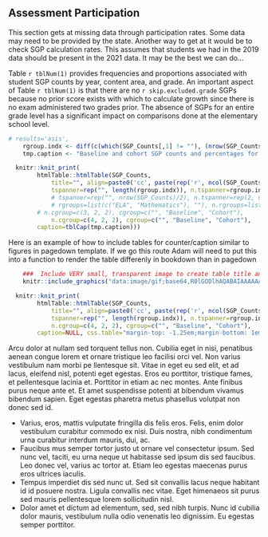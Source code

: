 ## Assessment Participation

This section gets at missing data through participation rates.  Some data may need
to be provided by the state.  Another way to get at it would be to check SGP
calculation rates.  This assumes that students we had in the 2019 data should be
present in the 2021 data.  It may be the best we can do...

Table `r tblNum(1)` provides frequencies and proportions associated with student
SGP counts by year, content area, and grade. An important aspect of Table `r tblNum(1)`
is that there are no `r skip.excluded.grade` SGPs because no prior score exists with
which to calculate growth since there is no exam administered two grades prior.
The absence of SGPs for an entire grade level has a significant impact on
comparisons done at the elementary school level.

```r
# results='asis',
	rgroup.indx <- diff(c(which(SGP_Counts[,1] != ""), (nrow(SGP_Counts)+1)))
	tmp.caption <- "Baseline and cohort SGP counts and percentages for 2019 and 2021 by content area and grade"

  knitr::knit_print(
		htmlTable::htmlTable(SGP_Counts,
			title="", align=paste0('cc', paste(rep('r', ncol(SGP_Counts)-2), collapse="")), # rnames = tmp.rnames,
			tspanner=rep("", length(rgroup.indx)), n.tspanner=rgroup.indx,
			# tspanner=rep("", nrow(SGP_Counts)/2), n.tspanner=rep(2, nrow(SGP_Counts)/2),
			# rgroups=list(c("ELA", "Mathematics"), ""), n.rgroups=list(nrow(SGP_Counts)/2, rep(2, nrow(SGP_Counts)/2)), # n.tspanner
	    # n.cgroup=c(3, 2, 2), cgroup=c("", "Baseline", "Cohort"),
			n.cgroup=c(4, 2, 2), cgroup=c("", "Baseline", "Cohort"),
	    caption=tblCap(tmp.caption)))
```

Here is an example of how to include tables for counter/caption similar to figures
in pagedown template.  If we go this route Adam will need to put this into a function
to render the table differenly in bookdown than in pagedown


```r

	###  Include VERY small, transparent image to create table title and
	knitr::include_graphics("data:image/gif;base64,R0lGODlhAQABAIAAAAAAAP///yH5BAEAAAAALAAAAAABAAEAAAIBRAA7", dpi=NA, error = FALSE)

  knitr::knit_print(
		htmlTable::htmlTable(SGP_Counts,
			title="", align=paste0('cc', paste(rep('r', ncol(SGP_Counts)-2), collapse="")),
			tspanner=rep("", length(rgroup.indx)), n.tspanner=rgroup.indx,
			n.cgroup=c(4, 2, 2), cgroup=c("", "Baseline", "Cohort"),
	    caption=NULL, css.table="margin-top: -1.25em;margin-bottom: 1em;min-width: 75%;"))
```

Arcu dolor at nullam sed torquent tellus non. Cubilia eget in nisi, penatibus aenean
congue lorem et ornare tristique leo facilisi orci vel. Non varius vestibulum nam
morbi pe llentesque sit. Vitae in eget eu sed elit, et ad lacus, eleifend nisl,
potenti eget egestas. Eros eu porttitor, tristique fames, et pellentesque lacinia
et. Porttitor in etiam ac nec montes. Ante finibus purus neque ante et. Et amet
suspendisse potenti at bibendum vivamus bibendum sapien. Eget egestas pharetra
metus phasellus volutpat non donec sed id.

- Varius, eros, mattis vulputate fringilla dis felis eros. Felis, enim dolor
vestibulum curabitur commodo ex nisi. Duis nostra, nibh condimentum urna curabitur
interdum mauris, dui, ac.
- Faucibus mus semper tortor justo ut ornare vel consectetur ipsum. Sed nunc vel,
taciti, eu urna neque ut habitasse sed ipsum dis sed faucibus. Leo donec vel, varius
ac tortor at. Etiam leo egestas maecenas purus eros ultrices iaculis.
- Tempus imperdiet dis sed nunc ut. Sed sit convallis lacus neque habitant id id
posuere nostra. Ligula convallis nec vitae. Eget himenaeos sit purus sed mauris
pellentesque lorem sollicitudin nisl.
- Dolor amet et dictum ad elementum, sed, sed nibh turpis. Nunc id cubilia dolor
mauris, vestibulum nulla odio venenatis leo dignissim. Eu egestas semper porttitor.
